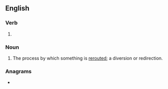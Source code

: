 ==English==

===Verb===
{{head|en|verb form}}

# {{present participle of|en|reroute|nocat=1}}

===Noun===
{{en-noun}}

# The process by which something is [[reroute]]d; a diversion or redirection.
#: {{syn|en|reroute}}

===Anagrams===
* {{anagrams|en|a=eginorrtu|routering}}